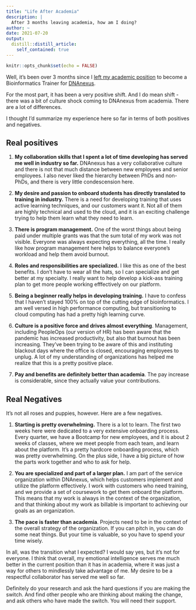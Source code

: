 ```yaml
---
title: "Life After Academia"
description: |
  After 3 months leaving academia, how am I doing?
author: ~
date: 2021-07-20
output:
  distill::distill_article:
    self_contained: true
---
```



```r
knitr::opts_chunk$set(echo = FALSE)
```

Well, it's been over 3 months since I [left my academic position](https://laderast.github.io/posts/2021-04-29-moving-on-and-upwards/) to become a Bioinformatics Trainer for [DNAnexus](https://dnanexus.com).

For the most part, it has been a very positive shift. And I do mean shift - there was a bit of culture shock coming to DNAnexus from academia. There are a lot of differences.

I thought I'd summarize my experience here so far in terms of both positives and negatives. 

## Real positives

1. **My collaboration skills that I spent a lot of time developing has served me well in industry so far.** DNAnexus has a very collaborative culture and there is not that much distance between new employees and senior employees. I also never liked the hierarchy between PhDs and non-PhDs, and there is very little condescension here.

2. **My desire and passion to onboard students has directly translated to training in industry.** There is a need for developing training that uses active learning techniques, and our customers want it. Not all of them are highly technical and used to the cloud, and it is an exciting challenge trying to help them learn what they need to learn.

3. **There is program management.** One of the worst things about being paid under multiple grants was that the sum total of my work was not visible. Everyone was always expecting everything, all the time. I really like how program management here helps to balance everyone's workload and help them avoid burnout.

4. **Roles and responsibilities are specialized.** I like this as one of the best benefits. I don't have to wear all the hats, so I can specialize and get better at my specialty. I really want to help develop a kick-ass training plan to get more people working efffectively on our platform. 

5. **Being a beginner really helps in developing training.** I have to confess that I haven't stayed 100% on top of the cutting edge of bioinformatics. I am well versed in high performance computing, but transitioning to cloud computing has had a pretty high learning curve.

6. **Culture is a positive force and drives almost everything**. Management, including PeopleOps (our version of HR) has been aware that the pandemic has increased productivity, but also that burnout has been increasing. They've been trying to be aware of this and instituting blackout days where the office is closed, encouraging employees to unplug.  A lot of my understanding of organizations has helped me realize that this is a pretty positive place.

7. **Pay and benefits are definitely better than academia**. The pay increase is considerable, since they actually value your contributions. 

## Real Negatives

It's not all roses and puppies, however. Here are a few negatives.

1. **Starting is pretty overwhelming.** There is a lot to learn. The first two weeks here were dedicated to a very extensive onboarding process. Every quarter, we have a Bootcamp for new employees, and it is about 2 weeks of classes, where we meet people from each team, and learn about the platform. It's a pretty hardcore onboarding process, which was pretty overwhelming. On the plus side, I have a big picture of how the parts work together and who to ask for help.

2. **You are specialized and part of a larger plan.** I am part of the service organization within DNAnexus, which helps customers implement and utilize the platform effectively. I work with customers who need training, and we provide a set of coursework to get them onboard the platform. This means that my work is always in the context of the organization, and that thinking about my work as billable is important to achieving our goals as an organization. 

3. **The pace is faster than academia**. Projects need to be in the context of the overall strategy of the organization. If you can pitch in, you can do some neat things. But your time is valuable, so you have to spend your time wisely.

In all, was the transition what I expected? I would say yes, but it's not for everyone. I think that overall, my emotional intelligence serves me much better in the current position than it has in academia, where it was just a way for others to mindlessly take advantage of me. My desire to be a respectful collaborator has served me well so far.

Definitely do your research and ask the hard questions if you are making the switch. And find other people who are thinking about making the change, and ask others who have made the switch. You will need their support.